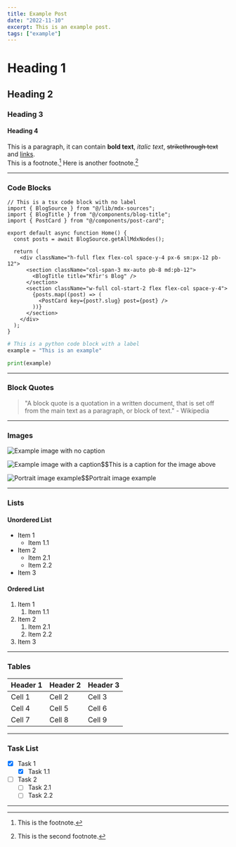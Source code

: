 ```yaml
---
title: Example Post
date: "2022-11-10"
excerpt: This is an example post.
tags: ["example"]
---
```


# Heading 1

## Heading 2

### Heading 3

#### Heading 4

This is a paragraph, it can contain **bold text**, _italic text_, ~~strikethrough text~~ and [links](https://example.com).  
This is a footnote.[^1] Here is another footnote.[^2]

---

### Code Blocks

```tsx
// This is a tsx code block with no label
import { BlogSource } from "@/lib/mdx-sources";
import { BlogTitle } from "@/components/blog-title";
import { PostCard } from "@/components/post-card";

export default async function Home() {
  const posts = await BlogSource.getAllMdxNodes();

  return (
    <div className="h-full flex flex-col space-y-4 px-6 sm:px-12 pb-12">
      <section className="col-span-3 mx-auto pb-8 md:pb-12">
        <BlogTitle title="Kfir's Blog" />
      </section>
      <section className="w-full col-start-2 flex flex-col space-y-4">
        {posts.map((post) => (
          <PostCard key={post?.slug} post={post} />
        ))}
      </section>
    </div>
  );
}
```

```python:example.py
# This is a python code block with a label
example = "This is an example"

print(example)
```

---

### Block Quotes

> "A block quote is a quotation in a written document, that is set off from the main text as a paragraph, or block of text." - Wikipedia

---

### Images

![Example image with no caption](https://images.unsplash.com/photo-1646974708582-3dced57e0a25?ixlib=rb-4.0.3&ixid=MnwxMjA3fDB8MHxwaG90by1wYWdlfHx8fGVufDB8fHx8&auto=format&fit=crop&w=1280&q=50)

![Example image with a caption$$This is a caption for the image above](https://images.unsplash.com/photo-1506057213367-028a17ec52e5?ixlib=rb-4.0.3&ixid=MnwxMjA3fDB8MHxwaG90by1wYWdlfHx8fGVufDB8fHx8&auto=format&fit=crop&w=1280&q=80)

![Portrait image example$$Portrait image example](https://images.unsplash.com/photo-1664136254860-26a42dbb2463?ixlib=rb-4.0.3&ixid=MnwxMjA3fDB8MHxwaG90by1wYWdlfHx8fGVufDB8fHx8&auto=format&fit=crop&w=987&q=80)

---

### Lists

#### Unordered List

- Item 1
  - Item 1.1
- Item 2
  - Item 2.1
  - Item 2.2
- Item 3

#### Ordered List

1. Item 1
   1. Item 1.1
2. Item 2
   1. Item 2.1
   2. Item 2.2
3. Item 3

---

### Tables

| Header 1 | Header 2 | Header 3 |
| -------- | -------- | -------- |
| Cell 1   | Cell 2   | Cell 3   |
| Cell 4   | Cell 5   | Cell 6   |
| Cell 7   | Cell 8   | Cell 9   |

---

### Task List

- [x] Task 1
  - [x] Task 1.1
- [ ] Task 2
  - [ ] Task 2.1
  - [ ] Task 2.2

---

[^1]: This is the footnote.
[^2]: This is the second footnote.

